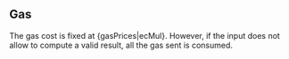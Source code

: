 ## Gas

The gas cost is fixed at {gasPrices|ecMul}. However, if the input does not allow to compute a valid result, all the gas sent is consumed.

